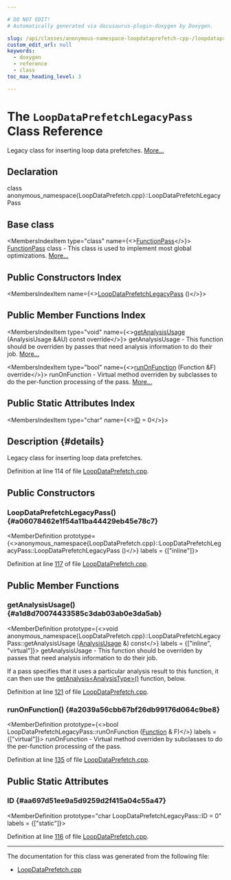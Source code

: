 ```yaml
---

# DO NOT EDIT!
# Automatically generated via docusaurus-plugin-doxygen by Doxygen.

slug: /api/classes/anonymous-namespace-loopdataprefetch-cpp-/loopdataprefetchlegacypass
custom_edit_url: null
keywords:
  - doxygen
  - reference
  - class
toc_max_heading_level: 3

---
```





# The `LoopDataPrefetchLegacyPass` Class Reference

<DoxygenPage pluginConfig={pluginConfig}>

Legacy class for inserting loop data prefetches. <a href="#details">More...</a>

## Declaration

<CodeBlock>class anonymous_namespace{LoopDataPrefetch.cpp}::LoopDataPrefetchLegacyPass</CodeBlock>

## Base class

<MembersIndex>

<MembersIndexItem
  type="class"
  name={<><a href="/docs/api/classes/llvm/functionpass">FunctionPass</a></>}>
<a href="/docs/api/classes/llvm/functionpass">FunctionPass</a> class - This class is used to implement most global optimizations. <a href="/docs/api/classes/llvm/functionpass/#details">More...</a>
</MembersIndexItem>

</MembersIndex>

## Public Constructors Index

<MembersIndex>

<MembersIndexItem
  name={<><a href="#a06078462e1f54a11ba44429eb45e78c7">LoopDataPrefetchLegacyPass</a> ()</>}>
</MembersIndexItem>

</MembersIndex>

## Public Member Functions Index

<MembersIndex>

<MembersIndexItem
  type="void"
  name={<><a href="#a1d8d70074433585c3dab03ab0e3da5ab">getAnalysisUsage</a> (AnalysisUsage &amp;AU) const override</>}>
getAnalysisUsage - This function should be overriden by passes that need analysis information to do their job. <a href="#a1d8d70074433585c3dab03ab0e3da5ab">More...</a>
</MembersIndexItem>

<MembersIndexItem
  type="bool"
  name={<><a href="#a2039a56cbb67bf26db99176d064c9be8">runOnFunction</a> (Function &amp;F) override</>}>
runOnFunction - Virtual method overriden by subclasses to do the per-function processing of the pass. <a href="#a2039a56cbb67bf26db99176d064c9be8">More...</a>
</MembersIndexItem>

</MembersIndex>

## Public Static Attributes Index

<MembersIndex>

<MembersIndexItem
  type="char"
  name={<><a href="#aa697d51ee9a5d9259d2f415a04c55a47">ID</a> = 0</>}>
</MembersIndexItem>

</MembersIndex>

## Description {#details}

Legacy class for inserting loop data prefetches.

Definition at line 114 of file <a href="/docs/api/files/lib/lib/transforms/lib/transforms/scalar/loopdataprefetch-cpp">LoopDataPrefetch.cpp</a>.

<SectionDefinition>

## Public Constructors

### LoopDataPrefetchLegacyPass() {#a06078462e1f54a11ba44429eb45e78c7}

<MemberDefinition
  prototype={<>anonymous&#95;namespace&#123;LoopDataPrefetch.cpp&#125;::LoopDataPrefetchLegacyPass::LoopDataPrefetchLegacyPass ()</>}
  labels = {["inline"]}>

Definition at line <a href="/docs/api/files/lib/lib/transforms/lib/transforms/scalar/loopdataprefetch-cpp/#l00117">117</a> of file <a href="/docs/api/files/lib/lib/transforms/lib/transforms/scalar/loopdataprefetch-cpp">LoopDataPrefetch.cpp</a>.
</MemberDefinition>

</SectionDefinition>

<SectionDefinition>

## Public Member Functions

### getAnalysisUsage() {#a1d8d70074433585c3dab03ab0e3da5ab}

<MemberDefinition
  prototype={<>void anonymous&#95;namespace&#123;LoopDataPrefetch.cpp&#125;::LoopDataPrefetchLegacyPass::getAnalysisUsage (<a href="/docs/api/classes/llvm/analysisusage">AnalysisUsage</a> &amp;) const</>}
  labels = {["inline", "virtual"]}>
getAnalysisUsage - This function should be overriden by passes that need analysis information to do their job.

If a pass specifies that it uses a particular analysis result to this function, it can then use the <a href="/docs/api/classes/llvm/pass/#a4863e5e463fb79955269fbf7fbf52b80">getAnalysis&lt;AnalysisType&gt;()</a> function, below.

Definition at line <a href="/docs/api/files/lib/lib/transforms/lib/transforms/scalar/loopdataprefetch-cpp/#l00121">121</a> of file <a href="/docs/api/files/lib/lib/transforms/lib/transforms/scalar/loopdataprefetch-cpp">LoopDataPrefetch.cpp</a>.
</MemberDefinition>

### runOnFunction() {#a2039a56cbb67bf26db99176d064c9be8}

<MemberDefinition
  prototype={<>bool LoopDataPrefetchLegacyPass::runOnFunction (<a href="/docs/api/classes/llvm/function">Function</a> &amp; F)</>}
  labels = {["virtual"]}>
runOnFunction - Virtual method overriden by subclasses to do the per-function processing of the pass.

Definition at line <a href="/docs/api/files/lib/lib/transforms/lib/transforms/scalar/loopdataprefetch-cpp/#l00135">135</a> of file <a href="/docs/api/files/lib/lib/transforms/lib/transforms/scalar/loopdataprefetch-cpp">LoopDataPrefetch.cpp</a>.
</MemberDefinition>

</SectionDefinition>

<SectionDefinition>

## Public Static Attributes

### ID {#aa697d51ee9a5d9259d2f415a04c55a47}

<MemberDefinition
  prototype="char LoopDataPrefetchLegacyPass::ID = 0"
  labels = {["static"]}>

Definition at line <a href="/docs/api/files/lib/lib/transforms/lib/transforms/scalar/loopdataprefetch-cpp/#l00116">116</a> of file <a href="/docs/api/files/lib/lib/transforms/lib/transforms/scalar/loopdataprefetch-cpp">LoopDataPrefetch.cpp</a>.
</MemberDefinition>

</SectionDefinition>

<hr/>

The documentation for this class was generated from the following file:

<ul>
<li><a href="/docs/api/files/lib/lib/transforms/lib/transforms/scalar/loopdataprefetch-cpp">LoopDataPrefetch.cpp</a></li>
</ul>

</DoxygenPage>
